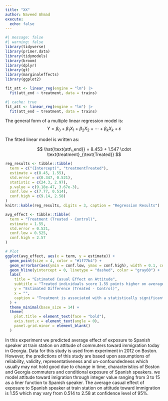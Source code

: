 ```yaml
---
title: "XX"
author: Naveed Ahmad
execute: 
  echo: false
---
```


```r
#| message: false
#| warning: false
library(tidyverse)
library(primer.data)
library(tidymodels)
library(broom)
library(dplyr)
library(gt)
library(marginaleffects)
library(ggplot2)
```

```r
fit_att <- linear_reg(engine = "lm") |> 
  fit(att_end ~ treatment, data = trains)

```

```r
#| cache: true
fit_att <- linear_reg(engine = "lm") |> 
  fit(att_end ~ treatment, data = trains)
```

The general form of a multiple linear regression model is:
$$
Y = \beta_0 + \beta_1 X_1 + \beta_2 X_2 + \cdots + \beta_k X_k + \varepsilon
$$

The fitted linear model is written as:

$$
\hat{\text{att\_end}} = 8.453 + 1.547 \cdot \text{treatment}_{\text{Treated}}
$$

```r
reg_results <- tibble::tibble(
  term = c("(Intercept)", "treatmentTreated"),
  estimate = c(8.45, 1.55),
  std.error = c(0.347, 0.521),
  statistic = c(24.3, 2.97),
  p.value = c(9.18e-47, 3.67e-3),
  conf.low = c(7.77, 0.514),
  conf.high = c(9.14, 2.58)
)
knitr::kable(reg_results, digits = 3, caption = "Regression Results")
```

```r
avg_effect <- tibble::tibble(
  term = "Treatment (Treated - Control)",
  estimate = 1.55,
  std.error = 0.521,
  conf.low = 0.525,
  conf.high = 2.57
)

# Plot
ggplot(avg_effect, aes(x = term, y = estimate)) +
  geom_point(size = 4, color = "#1f77b4") +
  geom_errorbar(aes(ymin = conf.low, ymax = conf.high), width = 0.1, color = "#1f77b4") +
  geom_hline(yintercept = 0, linetype = "dashed", color = "gray60") +
  labs(
    title = "Estimated Casual Effect on Attitude",
    subtitle = "Treated individuals score 1.55 points higher on average",
    y = "Estimated Difference (Treated - Control)",
    x = "",
    caption = "Treatment is associated with a statistically significant improvement in attitude (p = 0.003)"
  ) +
  theme_minimal(base_size = 14) +
  theme(
    plot.title = element_text(face = "bold"),
    axis.text.x = element_text(angle = 0),
    panel.grid.minor = element_blank()
  )
```

In this experiment we predicted average effect of exposure to Spanish speaker at train station on attitude of commuters toward immigration today in Georgia. Data for this study is used from experiment in 2012 on Boston. However, the predictions of this study are based upon assumptions of reliability, validity, representativeness and un-confoundedness which usually may not hold good due to change in time, characteristics of Boston and Georgia commuters and conditional exposure of Spanish speakers.
we model attitude toward imigration through integer value ranging from 3 to 15 as a liner function to Spanish speaker. The average casual effect of exposure to Spanish speaker at train station on attitude toward immigration is 1.55 which may vary from 0.514 to 2.58 at confidence level of 95%.


